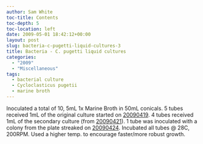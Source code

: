 ```yaml
---
author: Sam White
toc-title: Contents
toc-depth: 5
toc-location: left
date: 2009-05-01 18:42:12+00:00
layout: post
slug: bacteria-c-pugetti-liquid-cultures-3
title: Bacteria - C. pugetti liquid cultures
categories:
  - "2009"
  - "Miscellaneous"
tags:
  - bacterial culture
  - Cycloclasticus pugetii
  - marine broth
---
```


Inoculated a total of 10, 5mL 1x Marine Broth in 50mL conicals. 5 tubes received 1mL of the original culture started on [20090419](/Sam%27s+Working+Notebook+Jan-May+2009#sjw20090419). 4 tubes received 1mL of the secondary culture (from [20090421](/Sam%27s+Working+Notebook+Jan-May+2009#sjw20090421)). 1 tube was inoculated with a colony from the plate streaked on [20090424](/Sam%27s+Working+Notebook+Jan-May+2009#sjw20090424). Incubated all tubes @ 28C, 200RPM. Used a higher temp. to encourage faster/more robust growth.
